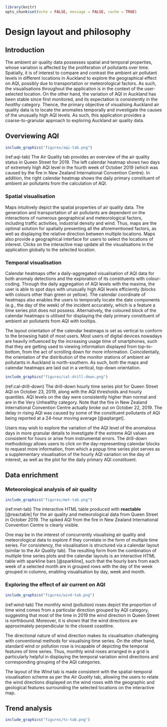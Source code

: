 ```r
library(knitr)
opts_chunk$set(echo = FALSE, message = FALSE, cache = TRUE)
```

# Design layout and philosophy {#ch:design}

## Introduction

The ambient air quality data possesses spatial and temporal properties, whose variation is affected by the proliferation of pollutants over time. Spatially, it is of interest to compare and contrast the ambient air pollutant levels in different locations in Auckland to explore the geographical effect on AQI, possibly due to transportation or meteorological factors. As such, the visualisations throughout the application is in the context of the user-selected location. On the other hand, the variation of AQI in Auckland has been stable since first monitored, and its expectation is consistently in the *healthy* category. Thence, the primary objective of visualising Auckland air quality data is to locate the anomalies temporally and investigate the causes of the unusually high AQI levels. As such, this application provides a coarse-to-granular approach to exploring Auckland air quality data.

## Overviewing AQI

```r
include_graphics("figures/aqi-tab.png")
```

(ref:aqi-tab) The Air Quality tab provides an overview of the air quality status in Queen Street for 2019. The left calendar heatmap shows two days of extremely high AQI level in the fourth week of October 2019 (which was caused by the fire in New Zealand International Convention Centre). In addition, the right calendar heatmap shows the daily primary constituent of ambient air pollutants from the calculation of AQI.

### Spatial visualisation

Maps intuitively depict the spatial properties of air quality data. The generation and transportation of air pollutants are dependent on the interactions of numerous geographical and meteorological factors, including traffic activities, industrial density and wind. Thus, maps are the optimal solution for spatially presenting all the aforementioned factors, as well as displaying the relative direction between multiple locations. Maps also provide a geographical interface for users to select the locations of interest. Clicks on the interactive map update all the visualisations in the application globally to the selected location.

### Temporal visualisation

Calendar heatmaps offer a daily-aggregated visualisation of AQI data for both anomaly detections and the exploration of its constituents with colour-coding. Through the daily aggregation of AQI levels with the maxima, the user is able to spot days with unusually high AQI levels efficiently (blocks with colours other than green or yellow). The calendar coordinate of heatmaps also enables the users to temporally locate the date components (e.g., the day of the week) of the incident accurately, which is a feature a time series plot does not possess. Alternatively, the coloured block of the calendar heatmaps is utilised for displaying the daily primary constituent of ambient air pollutants from AQI with tooltips.

The layout orientation of the calendar heatmaps is set as vertical to conform to the browsing habit of most users. Most users of digital devices nowadays are heavily influenced by the increasing usage time of smartphones, such that they are getting used to viewing information displayed from top-to-bottom, from the act of scrolling down for more information. Coincidentally, the orientation of the distribution of the monitor stations of ambient air pollutants in Auckland is north-southern. As such, both the maps and calendar heatmaps are laid out in a vertical, top-down orientation.

```r
include_graphics("figures/cal-drill-down.png")
```

(ref:cal-drill-down) The drill-down hourly time series plot for Queen Street AQI on October 23, 2019, along with the AQI thresholds and hourly quantiles. AQI levels on the day were consistently higher than normal and are in the Very Unhealthy category. Note that the fire in New Zealand International Convention Centre actually broke out on October 22, 2019. The delay in rising AQI was caused by some of the constituent pollutants of AQI being reported at a 24-hour moving average [@aqitarget].

Users may wish to explore the variation of the AQI level of the anomalous days in more granular details to investigate if the extreme AQI values are consistent for hours or arise from instrumental errors. The drill-down methodology allows users to click on the day-representing calendar blocks to request more information, from which a popup time series plot serves as a supplementary visualisation of the hourly AQI variation on the day of interest, as well as the plot for the daily primary AQI constituent.

## Data enrichment

### Meteorological analysis of air quality

```r
include_graphics("figures/met-tab.png")
```

(ref:met-tab) The interactive HTML table produced with **reactable** [@reactable] for the air quality and meteorological data from Queen Street in October 2019. The spiked AQI from the fire in New Zealand International Convention Centre is clearly visible.

One may be in the interest of concurrently visualising air quality and meteorological data to explore if they correlate in the form of multiple time series. For consistency, the visualisation is structured via a calendar layout (similar to the *Air Quality* tab). The resulting form from the combination of multiple time series plots and the calendar layouts is an interactive HTML table with sparkline bars [@sparkline], such that the hourly bars from each week of a selected month are in grouped rows with the day of the week grouped in columns, enabling visualisation by day, week and month.

### Exploring the effect of air current on AQI

```r
include_graphics("figures/wind-tab.png")
```

(ref:wind-tab) The monthly wind (pollution) roses depict the proportion of time wind comes from a particular direction grouped by AQI category, suggesting that most of the time in 2019 the wind direction in Queen Street is northbound. Moreover, it is shown that the wind directions are approximately perpendicular to the closest coastline.

The directional nature of wind direction makes its visualisation challenging with conventional methods for visualising time series. On the other hand, standard wind or pollution rose is incapable of depicting the temporal features of time series. Thus, monthly wind roses arranged in a grid is particularly helpful in displaying the temporal variation wind directions and corresponding grouping of the AQI categories.

The layout of the *Wind* tab is made consistent with the spatial-temporal visualisation scheme as per the *Air Quality* tab, allowing the users to relate the wind directions displayed on the wind roses with the geographic and geological features surrounding the selected locations on the interactive map.

## Trend analysis

```r
include_graphics("figures/ts-tab.png")
```
